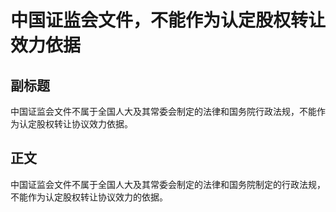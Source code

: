 # 中国证监会文件，不能作为认定股权转让效力依据
## 副标题
中国证监会文件不属于全国人大及其常委会制定的法律和国务院行政法规，不能作为认定股权转让协议效力依据。
## 正文
中国证监会文件不属于全国人大及其常委会制定的法律和国务院制定的行政法规，不能作为认定股权转让协议效力的依据。